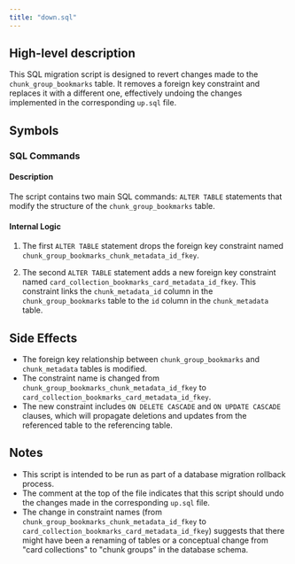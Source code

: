 ```yaml
---
title: "down.sql"
---
```


## High-level description
This SQL migration script is designed to revert changes made to the `chunk_group_bookmarks` table. It removes a foreign key constraint and replaces it with a different one, effectively undoing the changes implemented in the corresponding `up.sql` file.

## Symbols

### SQL Commands

#### Description
The script contains two main SQL commands: `ALTER TABLE` statements that modify the structure of the `chunk_group_bookmarks` table.

#### Internal Logic

1. The first `ALTER TABLE` statement drops the foreign key constraint named `chunk_group_bookmarks_chunk_metadata_id_fkey`.

2. The second `ALTER TABLE` statement adds a new foreign key constraint named `card_collection_bookmarks_card_metadata_id_fkey`. This constraint links the `chunk_metadata_id` column in the `chunk_group_bookmarks` table to the `id` column in the `chunk_metadata` table.

## Side Effects
- The foreign key relationship between `chunk_group_bookmarks` and `chunk_metadata` tables is modified.
- The constraint name is changed from `chunk_group_bookmarks_chunk_metadata_id_fkey` to `card_collection_bookmarks_card_metadata_id_fkey`.
- The new constraint includes `ON DELETE CASCADE` and `ON UPDATE CASCADE` clauses, which will propagate deletions and updates from the referenced table to the referencing table.

## Notes
- This script is intended to be run as part of a database migration rollback process.
- The comment at the top of the file indicates that this script should undo the changes made in the corresponding `up.sql` file.
- The change in constraint names (from `chunk_group_bookmarks_chunk_metadata_id_fkey` to `card_collection_bookmarks_card_metadata_id_fkey`) suggests that there might have been a renaming of tables or a conceptual change from "card collections" to "chunk groups" in the database schema.